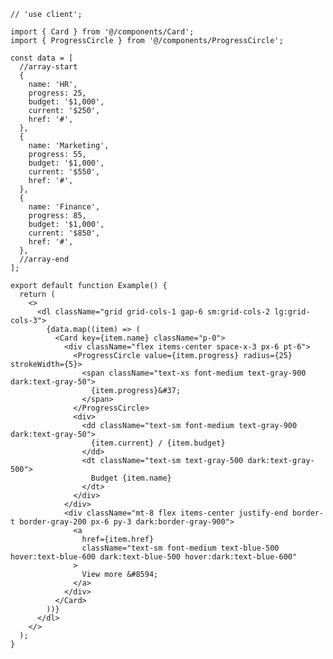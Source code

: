 ````tsx
// 'use client';

import { Card } from '@/components/Card';
import { ProgressCircle } from '@/components/ProgressCircle';

const data = [
  //array-start
  {
    name: 'HR',
    progress: 25,
    budget: '$1,000',
    current: '$250',
    href: '#',
  },
  {
    name: 'Marketing',
    progress: 55,
    budget: '$1,000',
    current: '$550',
    href: '#',
  },
  {
    name: 'Finance',
    progress: 85,
    budget: '$1,000',
    current: '$850',
    href: '#',
  },
  //array-end
];

export default function Example() {
  return (
    <>
      <dl className="grid grid-cols-1 gap-6 sm:grid-cols-2 lg:grid-cols-3">
        {data.map((item) => (
          <Card key={item.name} className="p-0">
            <div className="flex items-center space-x-3 px-6 pt-6">
              <ProgressCircle value={item.progress} radius={25} strokeWidth={5}>
                <span className="text-xs font-medium text-gray-900 dark:text-gray-50">
                  {item.progress}&#37;
                </span>
              </ProgressCircle>
              <div>
                <dd className="text-sm font-medium text-gray-900 dark:text-gray-50">
                  {item.current} / {item.budget}
                </dd>
                <dt className="text-sm text-gray-500 dark:text-gray-500">
                  Budget {item.name}
                </dt>
              </div>
            </div>
            <div className="mt-8 flex items-center justify-end border-t border-gray-200 px-6 py-3 dark:border-gray-900">
              <a
                href={item.href}
                className="text-sm font-medium text-blue-500 hover:text-blue-600 dark:text-blue-500 hover:dark:text-blue-600"
              >
                View more &#8594;
              </a>
            </div>
          </Card>
        ))}
      </dl>
    </>
  );
}

````